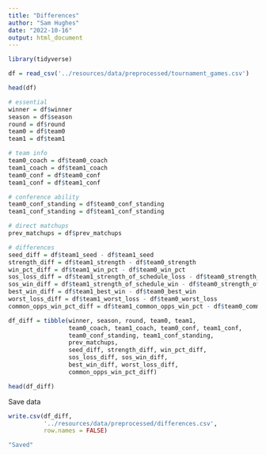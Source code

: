 ```yaml
---
title: "Differences"
author: "Sam Hughes"
date: "2022-10-16"
output: html_document
---
```


```r
library(tidyverse)

df = read_csv('../resources/data/preprocessed/tournament_games.csv')

head(df)
```

```r
# essential
winner = df$winner
season = df$season
round = df$round
team0 = df$team0
team1 = df$team1

# team info
team0_coach = df$team0_coach
team1_coach = df$team1_coach
team0_conf = df$team0_conf
team1_conf = df$team1_conf

# conference ability
team0_conf_standing = df$team0_conf_standing
team1_conf_standing = df$team1_conf_standing

# direct matchups
prev_matchups = df$prev_matchups

# differences
seed_diff = df$team1_seed - df$team1_seed
strength_diff = df$team1_strength - df$team0_strength
win_pct_diff = df$team1_win_pct - df$team0_win_pct
sos_loss_diff = df$team1_strength_of_schedule_loss - df$team0_strength_of_schedule_loss
sos_win_diff = df$team1_strength_of_schedule_win - df$team0_strength_of_schedule_win
best_win_diff = df$team1_best_win - df$team0_best_win
worst_loss_diff = df$team1_worst_loss - df$team0_worst_loss
common_opps_win_pct_diff = df$team1_common_opps_win_pct - df$team0_common_opps_win_pct

df_diff = tibble(winner, season, round, team0, team1, 
                 team0_coach, team1_coach, team0_conf, team1_conf, 
                 team0_conf_standing, team1_conf_standing, 
                 prev_matchups, 
                 seed_diff, strength_diff, win_pct_diff, 
                 sos_loss_diff, sos_win_diff, 
                 best_win_diff, worst_loss_diff, 
                 common_opps_win_pct_diff)

head(df_diff)
```

Save data
```r
write.csv(df_diff, 
          '../resources/data/preprocessed/differences.csv', 
          row.names = FALSE)

"Saved"
```





